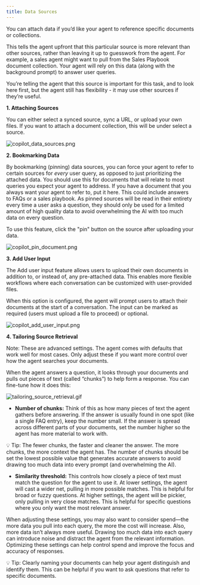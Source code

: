 ```yaml
---
title: Data Sources
---
```


You can attach data if you’d like your agent to reference specific documents or collections.

This tells the agent upfront that this particular source is more relevant than other sources, rather than leaving it up to guesswork from the agent. For example, a sales agent might want to pull from the Sales Playbook document collection. Your agent will rely on this data (along with the background prompt) to answer user queries. 

You’re telling the agent that this source is important for this task, and to look here first, but the agent still has flexibility - it may use other sources if they’re useful.

**1. Attaching Sources**

You can either select a synced source, sync a URL, or upload your own files. If you want to attach a document collection, this will be under select a source.

![copilot_data_sources.png](/docs/assets/copilots/copilot_data_sources.png)

**2. Bookmarking Data**

By bookmarking (pinning) data sources, you can force your agent to refer to certain sources for _every_ user query, as opposed to just prioritizing the attached data. You should use this for documents that will relate to most queries you expect your agent to address. If you have a document that you always want your agent to refer to, put it here. This could include answers to FAQs or a sales playbook. As pinned sources will be read in their entirety every time a user asks a question, they should only be used for a limited amount of high quality data to avoid overwhelming the AI with too much data on every question.

To use this feature, click the "pin" button on the source after uploading your data.

![copilot_pin_document.png](/docs/assets/copilots/copilot_pin_document.png)

**3. Add User Input**

The Add user input feature allows users to upload their own documents in addition to, or instead of, any pre-attached data. This enables more flexible workflows where each conversation can be customized with user-provided files.

When this option is configured, the agent will prompt users to attach their documents at the start of a conversation. The input can be marked as required (users must upload a file to proceed) or optional.

![copilot_add_user_input.png](/docs/assest/copilots/copilot_add_user_input.png)

**4. Tailoring Source Retrieval**

Note: These are advanced settings. The agent comes with defaults that work well for most cases. Only adjust these if you want more control over how the agent searches your documents.

When the agent answers a question, it looks through your documents and pulls out pieces of text (called “chunks”) to help form a response. You can fine-tune how it does this:

   ![tailoring_source_retrieval.gif](/docs/assets/copilots/tailoring_source_retrieval.gif)

   - **Number of chunks:** Think of this as how many pieces of text the agent gathers before answering. If the answer is usually found in one spot (like a single FAQ entry), keep the number small. If the answer is spread across different parts of your documents, set the number higher so the agent has more material to work with.

   💡 Tip: The fewer chunks, the faster and cleaner the answer. The more chunks, the more context the agent has. The number of chunks should be set the lowest possible value that generates accurate answers to avoid drawing too much data into every prompt (and overwhelming the AI).

   - **Similarity threshold:** This controls how closely a piece of text must match the question for the agent to use it. 
   At lower settings, the agent will cast a wider net, pulling in more possible matches. This is helpful for broad or fuzzy questions.
   At higher settings, the agent will be pickier, only pulling in very close matches. This is helpful for specific questions where you only want the most relevant answer.

   When adjusting these settings, you may also want to consider spend—the more data you pull into each query, the more the cost will increase. Also, more data isn’t always more useful. Drawing too much data into each query can introduce noise and distract the agent from the relevant information. Optimizing these settings can help control spend and improve the focus and accuracy of responses.

<aside>
💡 Tip: Clearly naming your documents can help your agent distinguish and identify them. This can be helpful if you want to ask questions that refer to specific documents.

</aside>
